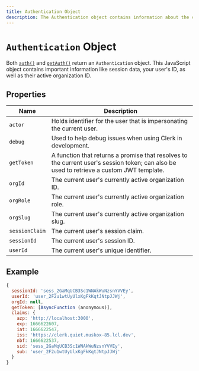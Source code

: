 ```yaml
---
title: Authentication Object
description: The Authentication object contains information about the current user's session.
---
```


# `Authentication` Object

Both [`auth()`](/docs/references/nextjs/auth) and  [`getAuth()`](/docs/references/nextjs/get-auth) return an `Authentication` object. This JavaScript object contains important information like session data, your user's ID, as well as their active organization ID.

## Properties

| Name | Description |
| --- | --- |
| `actor` | Holds identifier for the user that is impersonating the current user. |
| `debug` | Used to help debug issues when using Clerk in development. |
| `getToken` | A function that returns a promise that resolves to the current user's session token; can also be used to retrieve a custom JWT template. |
| `orgId` | The current user's currently active organization ID. |
| `orgRole` | The current user's currently active organization role. |
| `orgSlug` | The current user's currently active organization slug. |
| `sessionClaim` | The current user's session claim. |
| `sessionId` | The current user's session ID. |
| `userId` | The current user's unique identifier. |

## Example

```js
{
  sessionId: 'sess_2GaMqUCB3Sc1WNAkWuNzsnYVVEy',
  userId: 'user_2F2u1wtUyUlxKgFkKqtJNtpJJWj',
  orgId: null,
  getToken: [AsyncFunction (anonymous)],
  claims: {
    azp: 'http://localhost:3000',
    exp: 1666622607,
    iat: 1666622547,
    iss: 'https://clerk.quiet.muskox-85.lcl.dev',
    nbf: 1666622537,
    sid: 'sess_2GaMqUCB3Sc1WNAkWuNzsnYVVEy',
    sub: 'user_2F2u1wtUyUlxKgFkKqtJNtpJJWj'
  }
}
```
